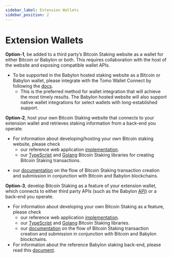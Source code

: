 ```yaml
---
sidebar_label: Extension Wallets
sidebar_position: 2
---
```


# Extension Wallets

**Option-1**, be added to a third party’s Bitcoin Staking website as
a wallet for either Bitcoin or Babylon or both.
This requires collaboration with the host of the
website and exposing compatible wallet APIs.
- To be supported in the Babylon hosted staking website as a Bitcoin or Babylon
wallet, please integrate with the Tomo Wallet Connect
by following the [docs](https://docs.tomo.inc/tomo-sdk/tomo-connect-sdk-lite).
  - This is the preferred method for wallet integration that will achieve
the most timely results. The Babylon hosted website will also support
native wallet integrations for select wallets with long-established
support.

**Option-2**, host your own Bitcoin Staking website
that connects to your extension wallet and retrieves
staking information from a back-end you operate.
- For information about developing/hosting your own Bitcoin staking website, please check
  - our reference web application
[implementation](https://github.com/babylonlabs-io/simple-staking/).
  - our
[TypeScript](https://github.com/babylonlabs-io/btc-staking-ts/)
and [Golang](https://github.com/babylonlabs-io/babylon/tree/main/btcstaking/)
Bitcoin Staking libraries for creating Bitcoin Staking transactions.
<!-- TODO: the reference staking library should support the Babylon parts of staking -->
  - our [documentation](https://github.com/babylonlabs-io/babylon/tree/main/x/btcstaking)
on the flow of Bitcoin Staking transaction creation and submission in
conjunction with Bitcoin and Babylon blockchains.

**Option-3**, develop Bitcoin Staking as a feature of your extension wallet,
which connects to either third party APIs
(such as the Babylon [API](https://staking-api.babylonlabs.io/swagger/index.html)) or a back-end you operate.
- For information about developing your own Bitcoin Staking as a feature, please check
  - our reference web application [implementation](https://github.com/babylonlabs-io/simple-staking/tree/main).
  - our
[TypeScript](https://github.com/babylonlabs-io/btc-staking-ts/)
and [Golang](https://github.com/babylonlabs-io/babylon/tree/main/btcstaking/)
Bitcoin Staking libraries.
  - our [documentation](https://github.com/babylonlabs-io/babylon/tree/main/x/btcstaking)
on the flow of Bitcoin Staking transaction creation and submission in
conjunction with Bitcoin and Babylon blockchains.
- For information about the reference Babylon staking back-end, please read this
[document](https://github.com/babylonlabs-io/networks/tree/main/bbn-test-5/integration/staking-backend).
